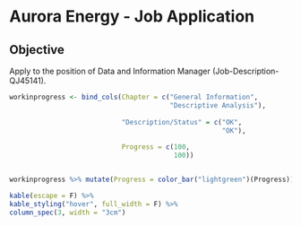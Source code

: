# Aurora Energy - Job Application

## Objective

Apply to the position of Data and Information Manager (Job-Description-QJ45141).


```r
workinprogress <- bind_cols(Chapter = c("General Information",
                                        "Descriptive Analysis"),
                            
                            "Description/Status" = c("OK",
                                                     "OK"),
                            
                            Progress = c(100,
                                         100))


workinprogress %>% mutate(Progress = color_bar("lightgreen")(Progress)) %>%

kable(escape = F) %>%
kable_styling("hover", full_width = F) %>%
column_spec(3, width = "3cm")
```
